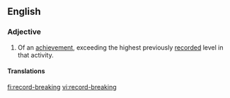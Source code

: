 ==English==
===Adjective===
{{en-adj|pos=[[record]]-[[breaking]]}}
# Of an [[achievement]], exceeding the highest previously [[record]]ed level in that activity.

====Translations====
{{trans-top|}}
{{trans-mid}}
{{trans-bottom}}

[[fi:record-breaking]]
[[vi:record-breaking]]